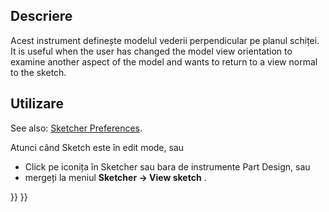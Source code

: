 <languages/>

{{Docnav
|[[Sketcher_LeaveSketch|Leave sketch]]
|[[Sketcher_ViewSection|View section]]
|[[Sketcher_Workbench|Sketcher]]
|IconL=Sketcher_LeaveSketch.svg
|IconR=Sketcher_ViewSection.svg
|IconC=Workbench_Sketcher.svg
}}

<div class="mw-translate-fuzzy">
{{GuiCommand/ro|Name=Sketcher ViewSketch|Name/ro=Sketcher ViewSketch|Workbenches=[[Sketcher Workbench|Sketcher]], [[PartDesign Workbench|PartDesign]]|MenuLocation=Sketch → View sketch}}
</div>

<span id="Description"></span>
==Descriere==

<div class="mw-translate-fuzzy">
Acest instrument definește modelul vederii perpendicular pe planul schiței. It is useful when the user has changed the model view orientation to examine another aspect of the model and wants to return to a view normal to the sketch.
</div>

<span id="Usage"></span>
<div class="mw-translate-fuzzy">
==Utilizare==
</div>

See also: [[Sketcher_Preferences#Display|Sketcher Preferences]].

<div class="mw-translate-fuzzy">
Atunci când Sketch este în edit mode, sau 
* Click pe iconița {{KEY|[[File:Sketcher_ViewSketch.png|16px|View sketch icon]]'''View Sketch'''}} în Sketcher sau bara de instrumente Part Design, sau
* mergeți la meniul '''Sketcher → View sketch''' .
</div>


{{Docnav
|[[Sketcher_LeaveSketch|Leave sketch]]
|[[Sketcher_ViewSection|View section]]
|[[Sketcher_Workbench|Sketcher]]
|IconL=Sketcher_LeaveSketch.svg
|IconC=Workbench_Sketcher.svg
|IconR=Sketcher_ViewSection.svg
}}

{{Sketcher_Tools_navi{{#translation:}}}}
{{Userdocnavi{{#translation:}}}}